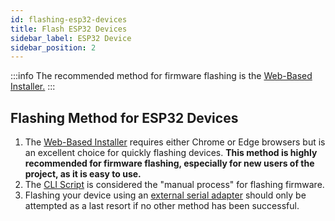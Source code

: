 ```yaml
---
id: flashing-esp32-devices
title: Flash ESP32 Devices
sidebar_label: ESP32 Device
sidebar_position: 2
---
```


:::info
The recommended method for firmware flashing is the [Web-Based Installer.](https://flasher.meshtastic.org)
:::

## Flashing Method for ESP32 Devices

1. The [Web-Based Installer](/docs/getting-started/flashing-firmware/esp32/web-flasher.mdx) requires either Chrome or Edge browsers but is an excellent choice for quickly flashing devices. **This method is highly recommended for firmware flashing, especially for new users of the project, as it is easy to use.**
2. The [CLI Script](/docs/getting-started/flashing-firmware/esp32/cli-script) is considered the "manual process" for flashing firmware.
3. Flashing your device using an [external serial adapter](/docs/getting-started/flashing-firmware/esp32/external-serial-adapter) should only be attempted as a last resort if no other method has been successful.
